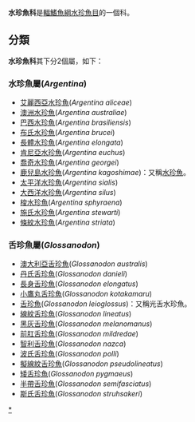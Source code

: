 {{Automatic taxobox
| taxon = Argentinidae
| authority = Bonaparte, 1846
| subdivision_ranks = [[屬|屬]]
| subdivision =
*見內文
}}

'''水珍魚科'''是[[輻鰭魚綱|輻鰭魚綱]][[水珍魚目|水珍魚目]]的一個科。

==分類==
'''水珍魚科'''其下分2個屬，如下：
===水珍魚屬(''Argentina'')===
*[[艾麗西亞水珍魚|艾麗西亞水珍魚]](''Argentina aliceae'')
*[[澳洲水珍魚|澳洲水珍魚]](''Argentina australiae'')
*[[巴西水珍魚|巴西水珍魚]](''Argentina brasiliensis'')
*[[布氏水珍魚|布氏水珍魚]](''Argentina brucei'')
*[[長體水珍魚|長體水珍魚]](''Argentina elongata'')
*[[肯尼亞水珍魚|肯尼亞水珍魚]](''Argentina euchus'')
*[[喬奇水珍魚|喬奇水珍魚]](''Argentina georgei'')
*[[鹿兒島水珍魚|鹿兒島水珍魚]](''Argentina kagoshimae'')：又稱[[水珍魚|水珍魚]]。
*[[太平洋水珍魚|太平洋水珍魚]](''Argentina sialis'')
*[[大西洋水珍魚|大西洋水珍魚]](''Argentina silus'')
*[[梭水珍魚|梭水珍魚]](''Argentina sphyraena'')
*[[施氏水珍魚|施氏水珍魚]](''Argentina stewarti'')
*[[條紋水珍魚|條紋水珍魚]](''Argentina striata'')

===舌珍魚屬(''Glossanodon'')===
*[[澳大利亞舌珍魚|澳大利亞舌珍魚]](''Glossanodon australis'')
*[[丹氏舌珍魚|丹氏舌珍魚]](''Glossanodon danieli'')
*[[長身舌珍魚|長身舌珍魚]](''Glossanodon elongatus'')
*[[小鷹丸舌珍魚|小鷹丸舌珍魚]](''Glossanodon kotakamaru'')
*[[舌珍魚|舌珍魚]](''Glossanodon leioglossus'')：又稱光舌水珍魚。
*[[線紋舌珍魚|線紋舌珍魚]](''Glossanodon lineatus'')
*[[黑灰舌珍魚|黑灰舌珍魚]](''Glossanodon melanomanus'')
*[[前肛舌珍魚|前肛舌珍魚]](''Glossanodon mildredae'')
*[[智利舌珍魚|智利舌珍魚]](''Glossanodon nazca'')
*[[波氏舌珍魚|波氏舌珍魚]](''Glossanodon polli'')
*[[擬線紋舌珍魚|擬線紋舌珍魚]](''Glossanodon pseudolineatus'')
*[[矮舌珍魚|矮舌珍魚]](''Glossanodon pygmaeus'')
*[[半帶舌珍魚|半帶舌珍魚]](''Glossanodon semifasciatus'')
*[[斯氏舌珍魚|斯氏舌珍魚]](''Glossanodon struhsakeri'')
{{Taxonbar|from=Q998876}}

[[Category:水珍魚科|*]]
